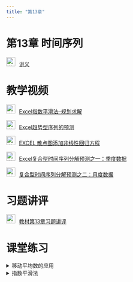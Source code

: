 ```yaml
---
title: "第13章"
---
```


# 第13章 时间序列

<img src="img/teacher.png" alt="讲义" style="width: 24px; height: 24px;margin-right: 10px">[讲义](https://lizongzhang.github.io/stat/chap13.html)

# 教学视频

<img src="img/video.png" alt="讲义" style="width: 24px; height: 24px;margin-right: 10px">[Excel指数平滑法--规划求解](https://www.bilibili.com/video/BV1c5411p7ob/)    

<img src="img/video.png" alt="讲义" style="width: 24px; height: 24px;margin-right: 10px">[Excel趋势型序列的预测](https://www.bilibili.com/video/BV1nK411M7k6/) 
        
<img src="img/video.png" alt="讲义" style="width: 24px; height: 24px;margin-right: 10px">[EXCEL 散点图添加非线性回归方程](https://www.bilibili.com/video/BV1nv41147VE/) 
        
<img src="img/video.png" alt="讲义" style="width: 24px; height: 24px;margin-right: 10px">[Excel复合型时间序列分解预测之一：季度数据](https://www.bilibili.com/video/BV19V411h7aV/)

<img src="img/video.png" alt="讲义" style="width: 24px; height: 24px;margin-right: 10px">[复合型时间序列分解预测之二：月度数据](https://www.bilibili.com/video/BV1Ry4y1v7Et/)

# 习题讲评

<img src="img/video.png" alt="讲义" style="width: 24px; height: 24px;margin-right: 10px">[教材第13章习题讲评](https://www.bilibili.com/video/BV13c41137ym/)

# 课堂练习

<details>
  <summary>移动平均数的应用</summary>

广州迎来63年来“最长夏季”！何时入秋？ <https://news.southcn.com/node_54a44f01a2/1cd82d025e.shtml>


**“气候季节划分”标准（GB/T 42074-2022）**

连续5天的5日滑动平均气温小于22.0℃，则以对应的气温序列中第一个小于22.0℃的日期作为秋季起始日。


| 日期 | 日平均气温(2时、8时、14时、20时四个时点的平均气温) |
|----------|----------|----------|
| 2024年11月14日 | 25.5 |
| 2024年11月15日 | 24.0 |
| 2024年11月16日 | 23.3 |
| 2024年11月17日 | 24.5 |
| 2024年11月18日 | 21.9 |
| 2024年11月19日 | 18.1 |
| 2024年11月20日 | 15.9 |
| 2024年11月21日 | 16.0 |
| 2024年11月22日 | 18.5 |
| 2024年11月23日 | 18.5 |
| 2024年11月24日 | 20.6 |

</details>

<details>
  <summary>指数平滑法</summary>

下图是ABC网站的日访问量数据，采用指数平滑法预测1月份每一天的访问量，用哪个平滑系数预测误差最小？


|  Date | 访问量 | 
|----------|----------|----------|
| 2024/1/1|972
| 2024/1/2|988
| 2024/1/3|1078
| 2024/1/4|1004
| 2024/1/5|1006
| 2024/1/6|1086
| 2024/1/7|1023
| 2024/1/8|937
| 2024/1/9|966
| 2024/1/10|978
| 2024/1/11|1061
| 2024/1/12|1018
| 2024/1/13|1020
| 2024/1/14|1006
| 2024/1/15|972
| 2024/1/16|1089
| 2024/1/17|1025
| 2024/1/18|902
| 2024/1/19|1035
| 2024/1/20|976
| 2024/1/21|947
| 2024/1/22|989
| 2024/1/23|949
| 2024/1/24|964
| 2024/1/25|969
| 2024/1/26|916
| 2024/1/27|1042
| 2024/1/28|1008
| 2024/1/29|943
| 2024/1/30|1063